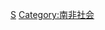 {{Commons cat|Ethnic groups in South Africa}}

[[Category:非洲各國民族|S]]
[[Category:南非社会|Category:南非社会]]